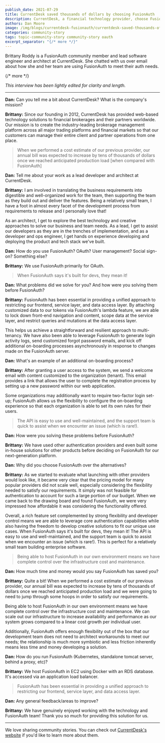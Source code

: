 ```yaml
---
publish_date: 2021-07-29 
title: CurrentDesk saved thousands of dollars by choosing FusionAuth
description: CurrentDesk, a financial technology provider, choose FusionAuth for affordability, flexibility and developer friendliness.
authors: Dan Moore
image: /img/blogs/currentdesk-fusionauth/currentdesk-saved-thousands-of-dollars-by-choosing-fusionauth-header-image.png
categories: community-story
tags: topic-community-story community-story oauth
excerpt_separator: "{/* more */}"
---
```


Brittany Roddy is a FusionAuth community member and lead software engineer and architect at CurrentDesk. She chatted with us over email about how she and her team are using FusionAuth to meet their auth needs. 

{/* more */}

*This interview has been lightly edited for clarity and length.*

-------

**Dan:** Can you tell me a bit about CurrentDesk? What is the company's mission?

**Brittany:** Since our founding in 2012, CurrentDesk has provided web-based technology solutions to financial brokerages and their partners worldwide. Our mission is to create the industry-leading brokerage management platform across all major trading platforms and financial markets so that our customers can manage their entire client and partner operations from one place.

> When we performed a cost estimate of our previous provider, our annual bill was expected to increase by tens of thousands of dollars once we reached anticipated production load [when compared with FusionAuth]

**Dan:** Tell me about your work as a lead developer and architect at CurrentDesk. 

**Brittany:** I am involved in translating the business requirements into digestible and well-organized work for the team, then supporting the team as they build out and deliver the features. Being a relatively small team, I have a foot in almost every facet of the development process from requirements to release and I personally love that! 

As an architect, I get to explore the best technology and creative approaches to solve our business and team needs. As a lead, I get to assist our developers as they are in the trenches of implementation, and as a developer and ops engineer, I get hands on experience developing and deploying the product and tech stack we've built.

**Dan:** How do you use FusionAuth? OAuth? User management? Social sign-on? Something else?
        
**Brittany:** We use FusionAuth primarily for OAuth.

> When FusionAuth says it's built for devs, they mean it! 

**Dan:** What problems did we solve for you? And how were you solving them before FusionAuth?

**Brittany:** FusionAuth has been essential in providing a unified approach to restricting our frontend, service layer, and data access layer. By attaching customized data to our tokens via FusionAuth's lambda feature, we are able to lock down front-end navigation and content, scope data at the service layer, and restrict queries and mutations at the data access layer. 

This helps us achieve a straightforward and resilient approach to multi-tenancy. We have also been able to leverage FusionAuth to generate login activity logs, send customized forgot password emails, and kick off additional on-boarding processes asynchronously in response to changes made on the FusionAuth server.

**Dan:** What's an example of an additional on-boarding process?

**Brittany:** After granting a user access to the system, we send a welcome email with content customized to the organization (tenant). This email provides a link that allows the user to complete the registration process by setting up a new password within our web application. 

Some organizations may additionally want to require two-factor login set-up; FusionAuth allows us the flexibility to configure the on-boarding experience so that each organization is able to set its own rules for their users.

> The API is easy to use and well-maintained, and the support team is quick to assist when we encounter an issue (which is rare!).

**Dan:** How were you solving these problems before FusionAuth?

**Brittany:** We have used other authentication providers and even built some in-house solutions for other products before deciding on FusionAuth for our next-generation platform.

**Dan:** Why did you choose FusionAuth over the alternatives?

**Brittany:** As we started to evaluate what launching with other providers would look like, it became very clear that the pricing model for many popular providers did not scale well, especially considering the flexibility needed to satisfy our requirements. It simply was not feasible for authentication to account for such a large portion of our budget. When we came back to the drawing board and found FusionAuth, we were very impressed how affordable it was considering the functionality offered. 

Overall, a rich feature set complemented by strong flexibility and developer control means we are able to leverage core authentication capabilities while also having the freedom to develop creative solutions to fit our unique use cases. When FusionAuth says it's built for devs, they mean it! The API is easy to use and well-maintained, and the support team is quick to assist when we encounter an issue (which is rare!). This is perfect for a relatively small team building enterprise software. 

> Being able to host FusionAuth in our own environment means we have complete control over the infrastructure cost and maintenance.

**Dan:** How much time and money would you say FusionAuth has saved you?

**Brittany:** Quite a bit! When we performed a cost estimate of our previous provider, our annual bill was expected to increase by tens of thousands of dollars once we reached anticipated production load and we were going to need to jump through some hoops in order to satisfy our requirements. 

Being able to host FusionAuth in our own environment means we have complete control over the infrastructure cost and maintenance. We can scale out our infrastructure to increase availability and performance as our system grows compared to a linear cost growth per individual user. 

Additionally, FusionAuth offers enough flexibility out of the box that our development team does not need to architect workarounds to meet our needs; the relationship is much more symbiotic and less friction inherently means less time and money developing a solution. 

**Dan:** How do you run FusionAuth (Kubernetes, standalone tomcat server, behind a proxy, etc)?
        
**Brittany:** We host FusionAuth in EC2 using Docker with an RDS database. It's accessed via an application load balancer.

> FusionAuth has been essential in providing a unified approach to restricting our frontend, service layer, and data access layer.

**Dan:** Any general feedback/areas to improve?

**Brittany:** We have genuinely enjoyed working with the technology and FusionAuth team! Thank you so much for providing this solution for us. 

-------

We love sharing community stories. You can check out [CurrentDesk's website](https://currentdesk.com/) if you'd like to learn more about them.
